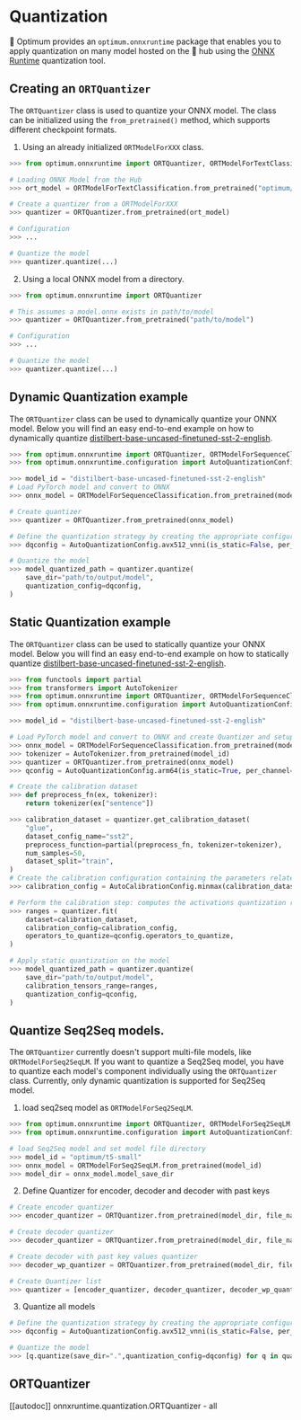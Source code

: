 <!--Copyright 2022 The HuggingFace Team. All rights reserved.

Licensed under the Apache License, Version 2.0 (the "License"); you may not use this file except in compliance with
the License. You may obtain a copy of the License at

http://www.apache.org/licenses/LICENSE-2.0

Unless required by applicable law or agreed to in writing, software distributed under the License is distributed on
an "AS IS" BASIS, WITHOUT WARRANTIES OR CONDITIONS OF ANY KIND, either express or implied. See the License for the
specific language governing permissions and limitations under the License.
-->

# Quantization

🤗 Optimum provides an `optimum.onnxruntime` package that enables you to apply quantization on many model hosted on the 🤗 hub using the [ONNX Runtime](https://github.com/microsoft/onnxruntime/blob/master/onnxruntime/python/tools/quantization/README.md) quantization tool.

## Creating an `ORTQuantizer`

The `ORTQuantizer` class is used to quantize your ONNX model. The class can be initialized using the `from_pretrained()` method, which supports different checkpoint formats.

1. Using an already initialized `ORTModelForXXX` class.

```python
>>> from optimum.onnxruntime import ORTQuantizer, ORTModelForTextClassification

# Loading ONNX Model from the Hub
>>> ort_model = ORTModelForTextClassification.from_pretrained("optimum/distilbert-base-uncased-finetuned-sst-2-english")

# Create a quantizer from a ORTModelForXXX
>>> quantizer = ORTQuantizer.from_pretrained(ort_model)

# Configuration
>>> ...

# Quantize the model
>>> quantizer.quantize(...)
```

2. Using a local ONNX model from a directory.

```python
>>> from optimum.onnxruntime import ORTQuantizer

# This assumes a model.onnx exists in path/to/model
>>> quantizer = ORTQuantizer.from_pretrained("path/to/model")

# Configuration
>>> ...

# Quantize the model
>>> quantizer.quantize(...)
```


## Dynamic Quantization example 

The `ORTQuantizer` class can be used to dynamically quantize your ONNX model. Below you will find an easy end-to-end example on how to dynamically quantize [distilbert-base-uncased-finetuned-sst-2-english](https://huggingface.co/distilbert-base-uncased-finetuned-sst-2-english).
    
```python
>>> from optimum.onnxruntime import ORTQuantizer, ORTModelForSequenceClassification
>>> from optimum.onnxruntime.configuration import AutoQuantizationConfig

>>> model_id = "distilbert-base-uncased-finetuned-sst-2-english"
# Load PyTorch model and convert to ONNX
>>> onnx_model = ORTModelForSequenceClassification.from_pretrained(model_id, from_transformers=True)

# Create quantizer
>>> quantizer = ORTQuantizer.from_pretrained(onnx_model)

# Define the quantization strategy by creating the appropriate configuration 
>>> dqconfig = AutoQuantizationConfig.avx512_vnni(is_static=False, per_channel=False)

# Quantize the model
>>> model_quantized_path = quantizer.quantize(
    save_dir="path/to/output/model",
    quantization_config=dqconfig,
)
```

## Static Quantization example 

The `ORTQuantizer` class can be used to statically quantize your ONNX model. Below you will find an easy end-to-end example on how to statically quantize [distilbert-base-uncased-finetuned-sst-2-english](https://huggingface.co/distilbert-base-uncased-finetuned-sst-2-english).

```python
>>> from functools import partial
>>> from transformers import AutoTokenizer
>>> from optimum.onnxruntime import ORTQuantizer, ORTModelForSequenceClassification
>>> from optimum.onnxruntime.configuration import AutoQuantizationConfig, AutoCalibrationConfig

>>> model_id = "distilbert-base-uncased-finetuned-sst-2-english"

# Load PyTorch model and convert to ONNX and create Quantizer and setup config
>>> onnx_model = ORTModelForSequenceClassification.from_pretrained(model_id, from_transformers=True)
>>> tokenizer = AutoTokenizer.from_pretrained(model_id)
>>> quantizer = ORTQuantizer.from_pretrained(onnx_model)
>>> qconfig = AutoQuantizationConfig.arm64(is_static=True, per_channel=False)

# Create the calibration dataset
>>> def preprocess_fn(ex, tokenizer):
    return tokenizer(ex["sentence"])

>>> calibration_dataset = quantizer.get_calibration_dataset(
    "glue",
    dataset_config_name="sst2",
    preprocess_function=partial(preprocess_fn, tokenizer=tokenizer),
    num_samples=50,
    dataset_split="train",
)
# Create the calibration configuration containing the parameters related to calibration.
>>> calibration_config = AutoCalibrationConfig.minmax(calibration_dataset)

# Perform the calibration step: computes the activations quantization ranges
>>> ranges = quantizer.fit(
    dataset=calibration_dataset,
    calibration_config=calibration_config,
    operators_to_quantize=qconfig.operators_to_quantize,
)

# Apply static quantization on the model
>>> model_quantized_path = quantizer.quantize(
    save_dir="path/to/output/model",
    calibration_tensors_range=ranges,
    quantization_config=qconfig,
)
```

## Quantize Seq2Seq models.

The `ORTQuantizer` currently doesn't support multi-file models, like `ORTModelForSeq2SeqLM`. If you want to quantize a Seq2Seq model, you have to quantize each model's component individually using the `ORTQuantizer` class. Currently, only dynamic quantization is supported for Seq2Seq model.

1. load seq2seq model as `ORTModelForSeq2SeqLM`. 

```python
>>> from optimum.onnxruntime import ORTQuantizer, ORTModelForSeq2SeqLM
>>> from optimum.onnxruntime.configuration import AutoQuantizationConfig

# load Seq2Seq model and set model file directory
>>> model_id = "optimum/t5-small"
>>> onnx_model = ORTModelForSeq2SeqLM.from_pretrained(model_id)
>>> model_dir = onnx_model.model_save_dir
```

2. Define Quantizer for encoder, decoder and decoder with past keys

```python
# Create encoder quantizer
>>> encoder_quantizer = ORTQuantizer.from_pretrained(model_dir, file_name="encoder_model.onnx")

# Create decoder quantizer
>>> decoder_quantizer = ORTQuantizer.from_pretrained(model_dir, file_name="decoder_model.onnx")

# Create decoder with past key values quantizer
>>> decoder_wp_quantizer = ORTQuantizer.from_pretrained(model_dir, file_name="decoder_with_past_model.onnx")

# Create Quantizer list
>>> quantizer = [encoder_quantizer, decoder_quantizer, decoder_wp_quantizer]
```

3. Quantize all models 

```python
# Define the quantization strategy by creating the appropriate configuration 
>>> dqconfig = AutoQuantizationConfig.avx512_vnni(is_static=False, per_channel=False)

# Quantize the model
>>> [q.quantize(save_dir=".",quantization_config=dqconfig) for q in quantizer]
```

## ORTQuantizer

[[autodoc]] onnxruntime.quantization.ORTQuantizer
    - all